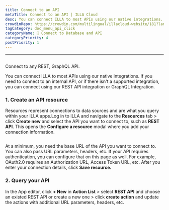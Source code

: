 ```yaml
---
title: Connect to an API
metaTitle: Connect to an API | ILLA Cloud
desc: You can connect ILLA to most APIs using our native integrations. ILLA can connect to any REST, GraphQL API
crowdinRepo: https://crowdin.com/multilingual/illacloud-website/181?languages=en&filter=basic&value=0
tagCategory: doc_menu_api_click
categoryName: 📲 Connect to Database and API
categoryPriority: 4
postPriority: 1
---
```


* * *

## <h2 hidden>Connect to an API</h2>

Connect to any REST, GraphQL API.

You can connect ILLA to most APIs using our native integrations. If you need to connect to an internal API, or if there isn't a supported integration, you can connect using our REST API integration or GraphQL Integration.

### 1.  Create an API resource

Resources represent connections to data sources and are what you query within your ILLA apps.Log in to ILLA and navigate to the **Resources** tab > click **Create new** and select the API you want to connect to, such as **REST API**. This opens the **Configure a resource** modal where you add your connection information.

<img
  src='https://cdn.illacloud.com/official-website/img/docs/connect/connect-api/config.png'
  alt=""
/>

At a minimum, you need the base URL of the API you want to connect to. You can also pass URL parameters, headers, etc. If your API requires authentication, you can configure that on this page as well. For example, OAuth2.0 requires an Authorization URL, Access Token URL, etc. After you enter your connection details, click **Save resource.**

### 2.  Query your API

In the App editor, click **+ New** in **Action List** > select **REST API** and choose an existed REST API or create a new one > click **create action** and update the actions with additional URL parameters, headers, etc.

<img
  src='https://cdn.illacloud.com/official-website/img/docs/connect/connect-api/action.png'
  alt=""
/>
